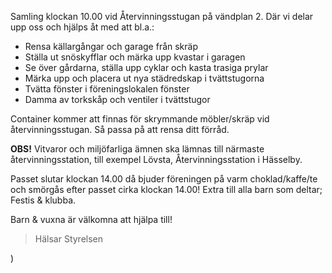 
Samling klockan 10.00 vid Återvinningsstugan på vändplan 2. Där vi delar upp oss och hjälps åt med att bl.a.:

- Rensa källargångar och garage från skräp
- Ställa ut snöskyfflar och märka upp kvastar i garagen
- Se över gårdarna, ställa upp cyklar och kasta trasiga prylar
- Märka upp och placera ut nya städredskap i tvättstugorna
- Tvätta fönster i föreningslokalen fönster
- Damma av torkskåp och ventiler i tvättstugor

Container kommer att finnas för skrymmande möbler/skräp vid återvinningsstugan. Så passa på att rensa ditt förråd.

__OBS!__
Vitvaror och miljöfarliga ämnen ska lämnas till närmaste återvinningsstation, till exempel Lövsta, Återvinningsstation i Hässelby.

Passet slutar klockan 14.00 då bjuder föreningen på varm choklad/kaffe/te och smörgås efter passet cirka klockan 14.00!
Extra till alla barn som deltar; Festis & klubba.

Barn & vuxna är välkomna att hjälpa till!

> Hälsar Styrelsen

  <MDXProvider>
      <Body>
          <Centered2
              introducing="Föreningen har gemensam städdag lördagen"
              title="9 oktober kl. 10.00-14.00!">
            <main {...props} />
          </Centered2>
      </Body>
  </MDXProvider>
)